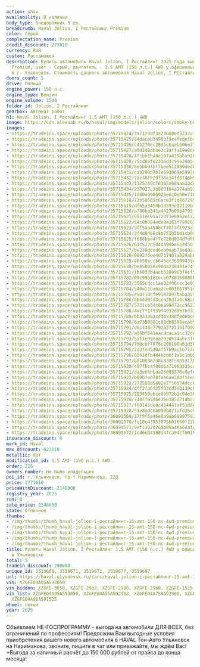 ```yaml
---
action: show
availability: В наличии
body_type: Внедорожник 5 дв.
breadcrumb: Haval Jolion, I Рестайлинг Premium
color: Серый
complectation_name: Premium
credit_discount: 273010
currency: RUR
custom: Растаможен
description: Купить автомобиль Haval Jolion, I Рестайлинг 2025 года выпуска, комплектация
  Premium, цвет - Серый, двигатель - 1.5 AMT (150 л.с.) 4WD у официального дилера
  в г. Ульяновск. Стоимость данного автомобиля Haval Jolion, I Рестайлинг – 2148000
doors_count: 5
drive: Полный
engine_power: 150 л.с.
engine_type: Бензин
engine_volume: 1500
folder_id: Jolion, I Рестайлинг
gearbox: Автомат робот
h1: Haval Jolion, I Рестайлинг 1.5 AMT (150 л.с.) 4WD
image: https://cdn.alexsab.ru/b/haval/img/models/jolion/colors/smoky-pearls.webp
images:
- https://tradeins.space/uploads/photo/35715424/3a7179df3a24600ed3237c1e7e2fc8f9.JPG
- https://tradeins.space/uploads/photo/35715425/84daceb3490bf9c4fedefb42ec49ad18.JPG
- https://tradeins.space/uploads/photo/35715426/c45276ec28d5c6aeb506e712814aa0da.JPG
- https://tradeins.space/uploads/photo/35715427/a0d3d8dbae3c2affa19e8dcccb56fc34.JPG
- https://tradeins.space/uploads/photo/35715428/1fcbb1ba8a197a419aba920f93cba186.JPG
- https://tradeins.space/uploads/photo/35715429/75cd65f82338d3795629054652faa6ea.JPG
- https://tradeins.space/uploads/photo/35715430/8e5bb93bf7bee512089ded0ae20beeba.JPG
- https://tradeins.space/uploads/photo/35715431/cab280b7b1e693069e59936b483db950.JPG
- https://tradeins.space/uploads/photo/35715432/7acf8f92df38a34fd8f46b92a8511522.JPG
- https://tradeins.space/uploads/photo/35715433/1175719cf8305a689aa33d4c7df3633d.JPG
- https://tradeins.space/uploads/photo/35715434/237027c3b803164a974ab91e8d1ae89d.JPG
- https://tradeins.space/uploads/photo/35715435/1d60a9006926e6c0e50e7188a6c2e7f4.JPG
- https://tradeins.space/uploads/photo/35715618/72b50589c6ac83f1d867295ce4af5d9b.JPG
- https://tradeins.space/uploads/photo/35715619/df65a3459b1d593e02119bfa8ebef236.JPG
- https://tradeins.space/uploads/photo/35715620/a780ba341a4427b09b4793f33a92dac2.JPG
- https://tradeins.space/uploads/photo/35715621/6511ec91a72371e9952e17237f8b7886.JPG
- https://tradeins.space/uploads/photo/35715622/54c8b384ede8a163f7992071b1dd7062.JPG
- https://tradeins.space/uploads/photo/35715623/9ff5aa450bcf7bf7f1923a1562bf5464.JPG
- https://tradeins.space/uploads/photo/35715624/3f4d8468c8b751b5bd1cb93502314958.JPG
- https://tradeins.space/uploads/photo/35715625/f688bbe4f7c726d814d7d80eb9c1a5b5.JPG
- https://tradeins.space/uploads/photo/35715626/61c527c5d4da9dbe6b2d501b8fe5aef3.JPG
- https://tradeins.space/uploads/photo/35715627/be238dced6ea0aab78ed8a37b9ab3d49.JPG
- https://tradeins.space/uploads/photo/35715628/0092f6ee4d717487a029ab8199e4c11e.JPG
- https://tradeins.space/uploads/photo/35715629/46b50eccb645ec36909439c84fde7c69.JPG
- https://tradeins.space/uploads/photo/35715630/be85b056c904a238491e74f0517d9fcb.JPG
- https://tradeins.space/uploads/photo/35715631/1b6833b4acb5288963f8cf5eb5b61279.JPG
- https://tradeins.space/uploads/photo/35715782/09c99b181ecb0780159088bc6d307774.JPG
- https://tradeins.space/uploads/photo/35715783/3565cdcc1ae32f06ccc3e9109246f927.JPG
- https://tradeins.space/uploads/photo/35715784/540a11ba6a2ce081667951d0bb49f319.JPG
- https://tradeins.space/uploads/photo/35715785/e50710cfe91e2097baba329e97ab0919.JPG
- https://tradeins.space/uploads/photo/35715786/8b64d9fd3cca26dfa6c68a86fbddb448.JPG
- https://tradeins.space/uploads/photo/35715787/5731cb34c0ea99472cc96231161c0608.JPG
- https://tradeins.space/uploads/photo/35715788/4ac7f1f959f4932d9b7b3324059a6eff.JPG
- https://tradeins.space/uploads/photo/35715789/bb833a0acd3b938df4d6bcc66cda6051.JPG
- https://tradeins.space/uploads/photo/35715790/6a7350881c86db8398acab9392df32a0.JPG
- https://tradeins.space/uploads/photo/35715791/d6c348c7792527211517092c3ce8fd77.JPG
- https://tradeins.space/uploads/photo/35715792/a08bf641eac9caca1cc32de1c62f659c.JPG
- https://tradeins.space/uploads/photo/35715793/5af1e99eaa2920524abc316ef247bb07.JPG
- https://tradeins.space/uploads/photo/35715794/700cbf7876c200100a61d5098441fed1.JPG
- https://tradeins.space/uploads/photo/35715795/7d3fed540af57b9ac1b77aef6da569a4.JPG
- https://tradeins.space/uploads/photo/35715796/0061dfb4d4bbd6f1a6c1bb5fc192f630.JPG
- https://tradeins.space/uploads/photo/35715797/b810036238c828fc05531386016b2488.JPG
- https://tradeins.space/uploads/photo/35715920/497fbc4f08d6a71969335ce04da0fb1f.JPG
- https://tradeins.space/uploads/photo/35715921/da3e66bbaa26803376c0efc7051cbea2.JPG
- https://tradeins.space/uploads/photo/35715922/b09bfed78fee6ae384f11e5fabcb43a8.JPG
- https://tradeins.space/uploads/photo/35715923/272588d5482e7f10574dcc6866472978.JPG
- https://tradeins.space/uploads/photo/35715924/dff2fa6f25f03cd3e3139c8f41d4603f.JPG
- https://tradeins.space/uploads/photo/35715925/283450bbce8b972b1c04e364185ff2e7.JPG
- https://tradeins.space/uploads/photo/35715926/740ff95d6e38e185d714bcdca49010d7.JPG
- https://tradeins.space/uploads/photo/35715927/f60141de0c464441af51d84cc96d8818.JPG
- https://tradeins.space/uploads/photo/35715928/53e8adcbb099b871afd35c912439c811.JPG
- https://tradeins.space/uploads/photo/36091569/17f9f6a46e0a9ab6999759360e7b6cc8.jpg
- https://tradeins.space/uploads/photo/36091570/fc18c43953875b01660f230205b744ad.jpg
- https://tradeins.space/uploads/photo/36091571/9ef1302d269b89a4ea6daf4e695b328a.jpg
- https://tradeins.space/uploads/photo/36091572/1cd6e04188147ca94cf001989408083e.jpg
insurance_discount: 0
mark_id: Haval
max_discount: 623010
metallic: Нет
modification_id: 1.5 AMT (150 л.с.) 4WD
order: 216
owners_number: Не было владельцев
poi_id: г. Ульяновск, пр-т Нариманова, 128
price: 2771010
priceWithDiscount: 2148000
registry_year: 2025
run: 0
sale_price: 2148000
state: Отличное
thumbs:
- /img/thumbs/thumb_haval-jolion-i-рестайлинг-15-amt-150-лс-4wd-premium-серый-2025_fc8f9_0.webp
- /img/thumbs/thumb_haval-jolion-i-рестайлинг-15-amt-150-лс-4wd-premium-серый-2025_9ad18_1.webp
- /img/thumbs/thumb_haval-jolion-i-рестайлинг-15-amt-150-лс-4wd-premium-серый-2025_aa0da_2.webp
- /img/thumbs/thumb_haval-jolion-i-рестайлинг-15-amt-150-лс-4wd-premium-серый-2025_6fc34_3.webp
- /img/thumbs/thumb_haval-jolion-i-рестайлинг-15-amt-150-лс-4wd-premium-серый-2025_ba186_4.webp
title: Купить Haval Jolion, I Рестайлинг 1.5 AMT (150 л.с.) 4WD у официального дилера
  в Ульяновске
total: 5
tradein_discount: 200000
unique_id: 3519668, 3519671, 3519672, 3519677, 3519697
url: https://haval-ulyanovsk.ru/cars/haval-jolion-i-рестайлинг-15-amt-150-лс-4wd-premium-серый-2025/
vin: XZGFE04A0SA593050
vin_hidden: XZGFE-3050, XZGFE-2962, XZGFE-2980, XZGFE-2968, XZGFE-1525
vin_list: XZGFE04A0SA593050, XZGFE04A5SA592962, XZGFE04A7SA592980, XZGFE04A6SA592968,
  XZGFE04A0SA591525
wheel: левый
year: 2025
---
```

Объявляем НЕ-ГОСПРОГРАММУ - выгода на автомобили ДЛЯ ВСЕХ, без ограничений по профессиям! Предложим Вам выгодные условия приобретения вашего нового автомобиля в HAVAL Тон-Авто Ульяновск на Нариманова, звоните, пишите в чат или приезжайте, мы ждём Вас! +Выгода за наличный расчёт до 150 000 рублей от прайса до конца месяца!
